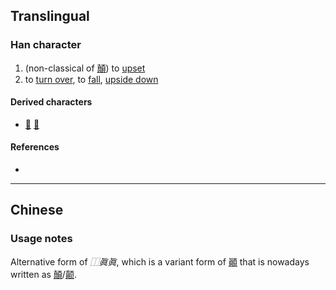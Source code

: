 {{also|顛|顚}}
{{character info}}
{{character info|0x2F813}}
==Translingual==

===Han character===
{{Han char|rn=12|rad=八|as=18|sn=20|four=|canj=JCJBC|ids=⿰真真}}

# (non-classical of [[顛]]) to [[upset]]
# to [[turn over]], to [[fall]], [[upside down]]

====Derived characters====
* [[𢺗]] [[𪦵]]

====References====
* {{Han ref|kx=0128.280|hdz=10254.060|uh=34B9|ud=13497}}

----

==Chinese==
{{zh-see|顛|v}}

===Usage notes===
Alternative form of ''⿰眞眞'', which is a variant form of [[顚]] that is nowadays written as [[顛]]/[[颠]].